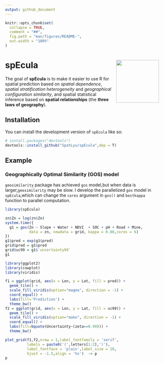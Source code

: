 ```yaml
---
output: github_document
---
```


<!-- README.md is generated from README.Rmd. Please edit that file -->

```r
knitr::opts_chunk$set(
  collapse = TRUE,
  comment = "##",
  fig.path = "man/figures/README-",
  out.width = "100%"
)
```

# spEcula <img src="man/figures/logo.png" align="right" height="140"/>

<!-- badges: start -->
<!-- badges: end -->

The goal of **spEcula** is to make it easier to use R for spatial prediction based on *spatial dependence*, *spatial stratification heterogeneity* and *geographical configuration similarity*, and spatial statistical inference based on **spatial relationships** (the **three laws of geography**).

## Installation

You can install the development version of `spEcula` like so:

``` r
# install.packages("devtools")
devtools::install_github("SpatLyu/spEcula",dep = T)
```

## Example

### Geographically Optimal Similarity (GOS) model

  `geosimilarity` package has achieved `gos` model,but when data is larger,`geosimilarity` may be slow. I develop the parallelized `gos` model in `spEcula`,which can change the `cores` argument in `gos()` and `bestkappa` function to parallel computation.

```r
library(spEcula)

zn$Zn = log(zn$Zn)
system.time({
  g1 = gos(Zn ~ Slope + Water + NDVI  + SOC + pH + Road + Mine,
           data = zn, newdata = grid, kappa = 0.08,cores = 6)
})
g1$pred = exp(g1$pred)
grid$pred = g1$pred
grid$uc99 = g1$`uncertainty99`
g1
```

```r
library(ggplot2)
library(cowplot)
library(viridis)

f1 = ggplot(grid, aes(x = Lon, y = Lat, fill = pred)) +
  geom_tile() +
  scale_fill_viridis(option="magma", direction = -1) + 
  coord_equal() +
  labs(fill='Prediction') +
  theme_bw() 
f2 = ggplot(grid, aes(x = Lon, y = Lat, fill = uc99)) +
  geom_tile() +
  scale_fill_viridis(option="mako", direction = -1) + 
  coord_equal() +
  labs(fill=bquote(Uncertainty~(zeta==0.99))) +
  theme_bw() 

plot_grid(f1,f2,nrow = 1,label_fontfamily = 'serif',
          labels = paste0('(',letters[1:2],')'),
          label_fontface = 'plain',label_size = 10,
          hjust = -1.5,align = 'hv')  -> p
p
```

